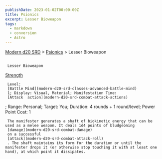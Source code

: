 ```yaml
---
publishDate: 2023-01-02T00:00:00Z
title: Psionics
excerpt: Lesser Bioweapon
tags:
  - markdown
  - conversion
  - Astro
---
```


[Modern d20 SRD](/#modernD20) > [Psionics](modern-d20-srd-psionics-index) > Lesser Bioweapon

##

     Lesser Bioweapon

[Strength](modern-d20-srd-basics-ability-scores)

     Level:
     [Battle Mind](modern-d20-srd-classes-advanced-battle-mind)
     1; Display: Visual, Material; Manifestation Time:
     [Attack  action](modern-d20-srd-combat-attack-actions)
; Range: Personal; Target: You; Duration: 4 rounds + 1 round/level; Power Point Cost: 1

     The manifester generates a shaft of biokinetic energy that can be used as a melee weapon. It deals 1d4 points of bludgeoning
     [damage](modern-d20-srd-combat-damage)
     on a successful
     [attack](modern-d20-srd-combat-attack-roll)
     . The shaft maintains its form for the duration or until the manifester drops it (or otherwise stop touching it with at least one hand), at which point it dissipates.
